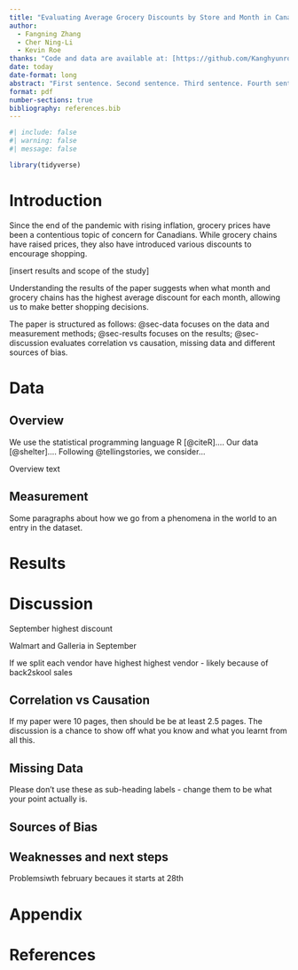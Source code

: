 ```yaml
---
title: "Evaluating Average Grocery Discounts by Store and Month in Canada in 2024"
author: 
  - Fangning Zhang
  - Cher Ning-Li
  - Kevin Roe
thanks: "Code and data are available at: [https://github.com/Kanghyunroe/grocery_discount](https://github.com/Kanghyunroe/grocery_discount)."
date: today
date-format: long
abstract: "First sentence. Second sentence. Third sentence. Fourth sentence."
format: pdf
number-sections: true
bibliography: references.bib
---
```


```r
#| include: false
#| warning: false
#| message: false

library(tidyverse)
```


# Introduction

Since the end of the pandemic with rising inflation, grocery prices have been a contentious topic of concern for Canadians. While grocery chains have raised prices, they also have introduced various discounts to encourage shopping. 

[insert results and scope of the study]

Understanding the results of the paper suggests when what month and grocery chains has the highest average discount for each month, allowing us to make better shopping decisions. 

The paper is structured as follows: @sec-data focuses on the data and measurement methods; @sec-results focuses on the results; @sec-discussion evaluates correlation vs causation, missing data and different sources of bias. 



# Data {#sec-data}

## Overview

We use the statistical programming language R [@citeR].... Our data [@shelter].... Following @tellingstories, we consider...

Overview text

## Measurement
	
Some paragraphs about how we go from a phenomena in the world to an entry in the dataset.



# Results {#sec-results}




# Discussion {#sec-discussion}

September highest discount

Walmart and Galleria in September

If we split each vendor have highest highest vendor - likely because of back2skool sales 

## Correlation vs Causation {#sec-discussion-correlation-and-causation}

If my paper were 10 pages, then should be be at least 2.5 pages. The discussion is a chance to show off what you know and what you learnt from all this. 

## Missing Data {#sec-discussion-missing-data}

Please don't use these as sub-heading labels - change them to be what your point actually is.

## Sources of Bias {#sec-discussion-bias} 

## Weaknesses and next steps

Problemsiwth february becaues it starts at 28th 
\newpage

\appendix

# Appendix {-}

\newpage


# References


